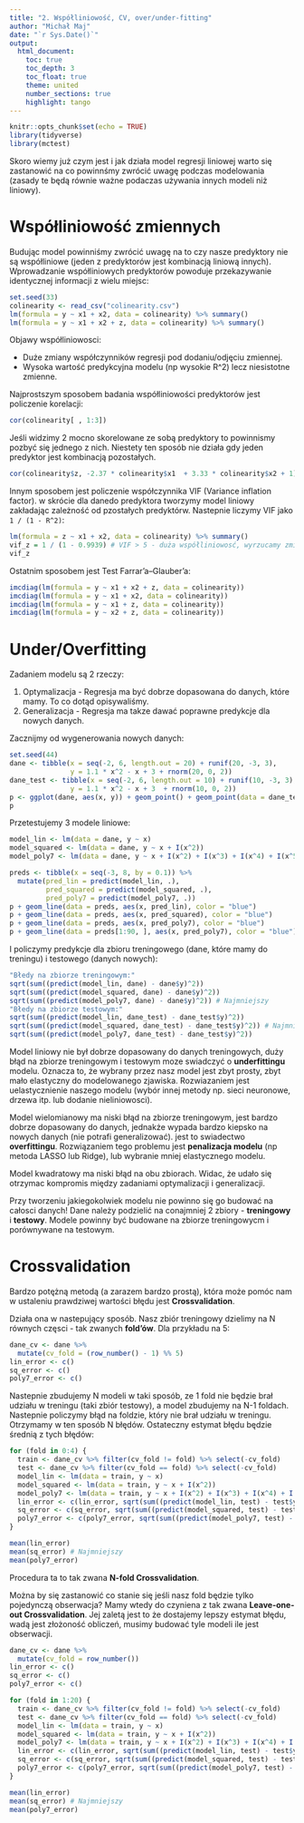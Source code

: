 ```yaml
---
title: "2. Współliniowość, CV, over/under-fitting"
author: "Michał Maj"
date: "`r Sys.Date()`"
output:
  html_document:
    toc: true
    toc_depth: 3
    toc_float: true
    theme: united
    number_sections: true
    highlight: tango
---
```


```r
knitr::opts_chunk$set(echo = TRUE)
library(tidyverse)
library(mctest)
```

Skoro wiemy już czym jest i jak działa model regresji liniowej warto się zastanowić na co powinnśmy zwrócić uwagę podczas modelowania (zasady te będą równie ważne podaczas używania innych modeli niż liniowy).

# Współliniowość zmiennych

Budując model powinniśmy zwrócić uwagę na to czy nasze predyktory nie są współliniowe (jeden z predyktorów jest kombinacją liniową innych). Wprowadzanie współliniowych predyktorów powoduje przekazywanie identycznej informacji z wielu miejsc:

```r
set.seed(33)
colinearity <- read_csv("colinearity.csv")
lm(formula = y ~ x1 + x2, data = colinearity) %>% summary()
lm(formula = y ~ x1 + x2 + z, data = colinearity) %>% summary()
```

Objawy współliniowosci:

 - Duże zmiany współczynników regresji pod dodaniu/odjęciu zmiennej.
 - Wysoka wartość predykcyjna modelu (np wysokie R^2) lecz niesistotne zmienne.

Najprostszym sposobem badania współliniowości predyktorów jest policzenie korelacji:

```r
cor(colinearity[ , 1:3])
```

Jeśli widzimy 2 mocno skorelowane ze sobą predyktory to powinnismy pozbyć się jednego z nich. Niestety ten sposób nie działa gdy jeden predyktor jest kombinacją pozostałych.

```r
cor(colinearity$z, -2.37 * colinearity$x1  + 3.33 * colinearity$x2 + 1)
```

Innym sposobem jest policzenie współczynnika VIF (Variance inflation factor). w skrócie dla danedo predyktora tworzymy model liniowy zakładając zależność od pzostałych predyktórw. Nastepnie liczymy VIF jako `1 / (1 - R^2)`:

```r
lm(formula = z ~ x1 + x2, data = colinearity) %>% summary()
vif_z = 1 / (1 - 0.9939) # VIF > 5 - duża współliniowosć, wyrzucamy zmienną
vif_z
```

Ostatnim sposobem jest Test Farrar'a–Glauber'a:

```r
imcdiag(lm(formula = y ~ x1 + x2 + z, data = colinearity))
imcdiag(lm(formula = y ~ x1 + x2, data = colinearity))
imcdiag(lm(formula = y ~ x1 + z, data = colinearity))
imcdiag(lm(formula = y ~ x2 + z, data = colinearity))
```

# Under/Overfitting

Zadaniem modelu są 2 rzeczy:

1. Optymalizacja - Regresja ma być dobrze dopasowana do danych, które mamy. To co dotąd opisywaliśmy.
2. Generalizacja - Regresja ma takze dawać poprawne predykcje dla nowych danych.

Zacznijmy od wygenerowania nowych danych:

```r
set.seed(44)
dane <- tibble(x = seq(-2, 6, length.out = 20) + runif(20, -3, 3),
               y = 1.1 * x^2 - x + 3 + rnorm(20, 0, 2))
dane_test <- tibble(x = seq(-2, 6, length.out = 10) + runif(10, -3, 3),
               y = 1.1 * x^2 - x + 3  + rnorm(10, 0, 2))
p <- ggplot(dane, aes(x, y)) + geom_point() + geom_point(data = dane_test, color = "red") + theme_bw()
p
```

Przetestujemy 3 modele liniowe:

```r
model_lin <- lm(data = dane, y ~ x)
model_squared <- lm(data = dane, y ~ x + I(x^2))
model_poly7 <- lm(data = dane, y ~ x + I(x^2) + I(x^3) + I(x^4) + I(x^5) + I(x^6) + I(x^7))

preds <- tibble(x = seq(-3, 8, by = 0.1)) %>%
  mutate(pred_lin = predict(model_lin, .),
         pred_squared = predict(model_squared, .),
         pred_poly7 = predict(model_poly7, .))
p + geom_line(data = preds, aes(x, pred_lin), color = "blue")
p + geom_line(data = preds, aes(x, pred_squared), color = "blue")
p + geom_line(data = preds, aes(x, pred_poly7), color = "blue")
p + geom_line(data = preds[1:90, ], aes(x, pred_poly7), color = "blue")
```

I policzymy predykcje dla zbioru treningowego (dane, które mamy do treningu) i testowego (danych nowych):

```r
"Błedy na zbiorze treningowym:"
sqrt(sum((predict(model_lin, dane) - dane$y)^2))
sqrt(sum((predict(model_squared, dane) - dane$y)^2))
sqrt(sum((predict(model_poly7, dane) - dane$y)^2)) # Najmniejszy
"Błedy na zbiorze testowym:"
sqrt(sum((predict(model_lin, dane_test) - dane_test$y)^2))
sqrt(sum((predict(model_squared, dane_test) - dane_test$y)^2)) # Najmniejszy
sqrt(sum((predict(model_poly7, dane_test) - dane_test$y)^2))
```

Model liniowy nie był dobrze dopasowany do danych treningowych, duży błąd na zbiorze treningowym i testowym moze swiadczyć o **underfittingu** modelu. Oznacza to, że wybrany przez nasz model jest zbyt prosty, zbyt mało elastyczny do modelowanego zjawiska. Rozwiazaniem jest uelastycznienie naszego modelu (wybór innej metody np. sieci neuronowe, drzewa itp. lub dodanie nieliniowosci). 

Model wielomianowy ma niski błąd na zbiorze treningowym, jest bardzo dobrze dopasowany do danych, jednakże wypada bardzo kiepsko na nowych danych (nie potrafi generalizować). jest to swiadectwo **overfittingu**. Rozwiązaniem tego problemu jest **penalizacja modelu** (np metoda LASSO lub Ridge), lub wybranie mniej elastycznego modelu.

Model kwadratowy ma niski błąd na obu zbiorach. Widac, że udało się otrzymac kompromis między zadaniami optymalizacji i generalizacji.

Przy tworzeniu jakiegokolwiek modelu nie powinno się go budować na całosci danych! Dane należy podzielić na conajmniej 2 zbiory - **treningowy** i **testowy**. Modele powinny być budowane na zbiorze treningowycm i porównywane na testowym. 

# Crossvalidation

Bardzo potężną metodą (a zarazem bardzo prostą), która może pomóc nam w ustaleniu prawdziwej wartości błędu jest **Crossvalidation**.

Działa ona w nastepujący sposób. Nasz zbiór treningowy dzielimy na N równych częsci - tak zwanych **fold'ów**. Dla przykładu na 5:

```r
dane_cv <- dane %>%
  mutate(cv_fold = (row_number() - 1) %% 5)
lin_error <- c()
sq_error <- c()
poly7_error <- c()
```

Nastepnie zbudujemy N modeli w taki sposób, ze 1 fold nie będzie brał udziału w treningu (taki zbiór testowy), a model zbudujemy na N-1 foldach. Nastepnie policzymy błąd na foldzie, który nie brał udziału w treningu. Otrzymamy w ten sposób N błędów. Ostateczny estymat błędu będzie średnią z tych błędów:

```r
for (fold in 0:4) {
  train <- dane_cv %>% filter(cv_fold != fold) %>% select(-cv_fold)
  test <- dane_cv %>% filter(cv_fold == fold) %>% select(-cv_fold)
  model_lin <- lm(data = train, y ~ x)
  model_squared <- lm(data = train, y ~ x + I(x^2))
  model_poly7 <- lm(data = train, y ~ x + I(x^2) + I(x^3) + I(x^4) + I(x^5) + I(x^6) + I(x^7))
  lin_error <- c(lin_error, sqrt(sum((predict(model_lin, test) - test$y)^2)))
  sq_error <- c(sq_error, sqrt(sum((predict(model_squared, test) - test$y)^2)))
  poly7_error <- c(poly7_error, sqrt(sum((predict(model_poly7, test) - test$y)^2)))
}

mean(lin_error)
mean(sq_error) # Najmniejszy
mean(poly7_error)
```

Procedura ta to tak zwana **N-fold Crossvalidation**. 

Można by się zastanowić co stanie się jeśli nasz fold będzie tylko pojedynczą obserwacja? Mamy wtedy do czyniena z tak zwana **Leave-one-out Crossvalidation**. Jej zaletą jest to że dostajemy lepszy estymat błędu, wadą jest złożoność obliczeń, musimy budować tyle modeli ile jest obserwacji. 

```r
dane_cv <- dane %>%
  mutate(cv_fold = row_number())
lin_error <- c()
sq_error <- c()
poly7_error <- c()

for (fold in 1:20) {
  train <- dane_cv %>% filter(cv_fold != fold) %>% select(-cv_fold)
  test <- dane_cv %>% filter(cv_fold == fold) %>% select(-cv_fold)
  model_lin <- lm(data = train, y ~ x)
  model_squared <- lm(data = train, y ~ x + I(x^2))
  model_poly7 <- lm(data = train, y ~ x + I(x^2) + I(x^3) + I(x^4) + I(x^5) + I(x^6) + I(x^7))
  lin_error <- c(lin_error, sqrt(sum((predict(model_lin, test) - test$y)^2)))
  sq_error <- c(sq_error, sqrt(sum((predict(model_squared, test) - test$y)^2)))
  poly7_error <- c(poly7_error, sqrt(sum((predict(model_poly7, test) - test$y)^2)))
}

mean(lin_error)
mean(sq_error) # Najmniejszy
mean(poly7_error)
```

